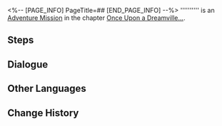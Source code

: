 <%-- [PAGE_INFO]
PageTitle=##
[END_PAGE_INFO] --%>
{{Stub|Dialogue.}}
{{Mission Infobox
|id            = 8022115
|title         = 
|image         = <!--Mission .png-->
|type          = Adventure
|event_name    = 
|chapter       = Once Upon a Dreamville...
|requirements  = 
|summary       = <!--official mission summary from Fate's Atlas-->
|characters    = Hamster Animator; Trailblazer
|startLocation = [[<!--starting world-->]] - [[<!--starting area-->]]
|world         = <!--starting world-->
|area          = <!--starting area-->
|prev          = 
|next          = 
|rewards       = Condensed Aether*3; Dreamjoy Memoir Extras*1 { text = ''Hamster Ball Knight's Extras'' }; Credit*20,000
}}
'''''''''' is an [[Adventure Mission]] in the chapter [[Once Upon a Dreamville...]].

==Steps==


<!--
==Gameplay Notes==

--><!--
==Trial Character==

-->
==Dialogue==
{{Stub Dialogue}}
{{Dialogue Start}}
:{{tx}}
{{Dialogue End}}

==Other Languages==
{{Other Languages
|en   = 
|zhs  = 
|zht  = 
|ja   = 
|ko   = 
|es   = 
|fr   = 
|ru   = 
|th   = 
|vi   = 
|de   = 
|id   = 
|pt   = 
}}

==Change History==
{{Change History|2.2}}

